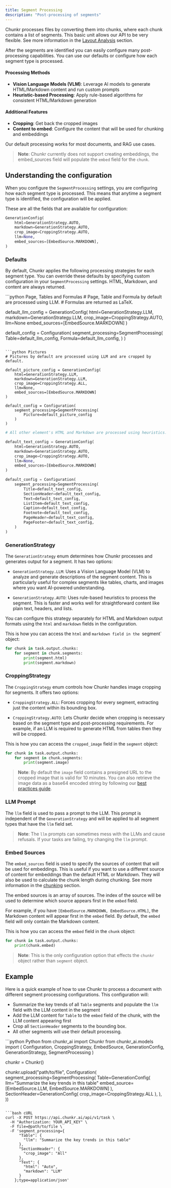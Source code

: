 ```yaml
---
title: Segment Processing
description: "Post-processing of segments"
---
```


Chunkr processes files by converting them into chunks, where each chunk contains a list of segments. This basic unit allows our API to be very flexible. See more information in the [Layout Analysis](./layout-analysis/segmentation_strategy.mdx) section.

After the segments are identified you can easily configure many post-processing capabilities. You can use our defaults or configure how each segment type is processed.

#### Processing Methods
- **Vision Language Models (VLM)**: Leverage AI models to generate HTML/Markdown content and run custom prompts
- **Heuristic-based Processing**: Apply rule-based algorithms for consistent HTML/Markdown generation

#### Additional Features
- **Cropping**: Get back the cropped images
- **Content to embed**: Configure the content that will be used for chunking and embeddings

Our default processing works for most documents, and RAG use cases.

>**Note**: Chunkr currently does not support creating embeddings, the embed_sources field will populate the `embed` field for the `chunk`.

## Understanding the configuration

When you configure the `SegmentProcessing` settings, you are configuring how each segment type is processed. 
This means that anytime a segment type is identified, the configuration will be applied. 

These are all the fields that are available for configuration:

```python
GenerationConfig(
    html=GenerationStrategy.AUTO,
    markdown=GenerationStrategy.AUTO,
    crop_image=CroppingStrategy.AUTO,
    llm=None,
    embed_sources=[EmbedSource.MARKDOWN],
)
```

### Defaults

By default, Chunkr applies the following processing strategies for each segment type. 
You can override these defaults by specifying custom configuration in your `SegmentProcessing` settings.
HTML, Markdown, and content are always returned.

<CodeGroup>
```python Page, Tables and Formulas
# Page, Table and Formula by default are processed using LLM. 
# Formulas are returned as LaTeX.

default_llm_config = GenerationConfig(
    html=GenerationStrategy.LLM,
    markdown=GenerationStrategy.LLM,
    crop_image=CroppingStrategy.AUTO,
    llm=None
    embed_sources=[EmbedSource.MARKDOWN]
)

default_config = Configuration(
    segment_processing=SegmentProcessing(
        Table=default_llm_config,
        Formula=default_llm_config,
    )
)
```

```python Pictures
# Pictures by default are processed using LLM and are cropped by default.

default_picture_config = GenerationConfig(
    html=GenerationStrategy.LLM,
    markdown=GenerationStrategy.LLM,
    crop_image=CroppingStrategy.ALL,
    llm=None,
    embed_sources=[EmbedSource.MARKDOWN]
)

default_config = Configuration(
    segment_processing=SegmentProcessing(
        Picture=default_picture_config
    )
)
```

```python Other Elements
# All other element's HTML and Markdown are processed using heuristics.

default_text_config = GenerationConfig(
    html=GenerationStrategy.AUTO,
    markdown=GenerationStrategy.AUTO,
    crop_image=CroppingStrategy.AUTO,
    llm=None,
    embed_sources=[EmbedSource.MARKDOWN]
)

default_config = Configuration(
    segment_processing=SegmentProcessing(
        Title=default_text_config,
        SectionHeader=default_text_config,
        Text=default_text_config,
        ListItem=default_text_config,
        Caption=default_text_config,
        Footnote=default_text_config,
        PageHeader=default_text_config,
        PageFooter=default_text_config,
    )
)
```
</CodeGroup>

### GenerationStrategy

The `GenerationStrategy` enum determines how Chunkr processes and generates output for a segment. It has two options:

- `GenerationStrategy.LLM`: Uses a Vision Language Model (VLM) to analyze and generate descriptions of the segment content. This is particularly useful for complex segments like tables, charts, and images where you want AI-powered understanding.

- `GenerationStrategy.AUTO`: Uses rule-based heuristics to process the segment. This is faster and works well for straightforward content like plain text, headers, and lists.

You can configure this strategy separately for HTML and Markdown output formats using the `html` and `markdown` fields in the configuration.

This is how you can access the `html` and `markdown field in the `segment` object:

```python
for chunk in task.output.chunks:
    for segment in chunk.segments:
        print(segment.html)
        print(segment.markdown)
```

### CroppingStrategy 

The `CroppingStrategy` enum controls how Chunkr handles image cropping for segments. It offers two options:

- `CroppingStrategy.ALL`: Forces cropping for every segment, extracting just the content within its bounding box. 

- `CroppingStrategy.AUTO`: Lets Chunkr decide when cropping is necessary based on the segment type and post-processing requirements. 
For example, if an LLM is required to generate HTML from tables then they will be cropped.

This is how you can access the `cropped_image` field in the `segment` object:

```python
for chunk in task.output.chunks:
    for segment in chunk.segments:
        print(segment.image)
```

>**Note**: By default the `image` field contains a presigned URL to the cropped image that is valid for 10 minutes. 
You can also retrieve the image data as a base64 encoded string by following our [best practices guide](/sdk/data-operations/get#best-practices).

### LLM Prompt

The `llm` field is used to pass a prompt to the LLM. This prompt is independent of the `GenerationStrategy` and will be applied to all segment types that have the `llm` field set.

>**Note**: The `llm` prompts can sometimes mess with the LLMs and cause refusals. If your tasks are failing, try changing the `llm` prompt.

### Embed Sources

The `embed_sources` field is used to specify the sources of content that will be used for embeddings. 
This is useful if you want to use a different source of content for embeddings than the default HTML or Markdown.
They will also be used to calculate the chunk length during chunking. See more information in the [chunking](./chunking#calculating-chunk-lengths-with-embed-sources) section.

The embed sources is an array of sources. The index of the source will be used to determine which source appears first in the `embed` field. 

For example, if you have `[EmbedSource.MARKDOWN, EmbedSource.HTML]`, the Markdown content will appear first in the `embed` field. 
By default, the `embed` field will only contain the Markdown content.

This is how you can access the `embed` field in the `chunk` object:

```python
for chunk in task.output.chunks:
    print(chunk.embed)
```

>**Note**: This is the only configuration option that effects the `chunkr` object rather than `segment` object.

## Example

Here is a quick example of how to use Chunkr to process a document with different segment processing configurations.
This configuration will:
- Summarize the key trends of all `Table` segments and populate the `llm` field with the LLM content in the segment
- Add the LLM content for `Table` to the `embed` field of the chunk, with the LLM content appearing first
- Crop all `SectionHeader` segments to the bounding box.
- All other segments will use their default processing.

<CodeGroup> 
```python Python
from chunkr_ai import Chunkr
from chunkr_ai.models import (
    Configuration, 
    CroppingStrategy, 
    EmbedSource,
    GenerationConfig, 
    GenerationStrategy, 
    SegmentProcessing
)

chunkr = Chunkr()

chunkr.upload("path/to/file", Configuration(
    segment_processing=SegmentProcessing(
        Table=GenerationConfig(
            llm="Summarize the key trends in this table"
            embed_source=[EmbedSource.LLM, EmbedSource.MARKDOWN]
        ),
        SectionHeader=GenerationConfig(
            crop_image=CroppingStrategy.ALL
        ),
    ),
))
```

```bash cURL
curl -X POST https://api.chunkr.ai/api/v1/task \
  -H "Authorization: YOUR_API_KEY" \
  -F file=@path/to/file \
  -F 'segment_processing={
      "Table": {
        "llm": "Summarize the key trends in this table"
      },
      "SectionHeader": {
        "crop_image": "All"
      },
      "Text": {
        "html": "Auto",
        "markdown": "LLM"
      }
    };type=application/json'
```
</CodeGroup>

